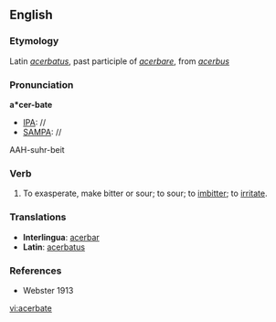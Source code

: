 ==English==

===Etymology===
Latin ''[[acerbatus]]'', past participle of ''[[acerbare]]'', from ''[[acerbus]]''

===Pronunciation===
'''a*cer-bate'''
* [[IPA]]: //
* [[SAMPA]]: //
AAH-suhr-beit

===Verb===
{{en-verb|acerbat|es}}

# To exasperate, make bitter or sour; to sour; to [[imbitter]]; to [[irritate]].

===Translations===
{{rfc-level|Translations at L3+ (AutoFormat would have corrected level of Translations)}}
* '''Interlingua''': [[acerbar]]
* '''Latin''': [[acerbatus]]

===References===
* Webster 1913

[[vi:acerbate]]
